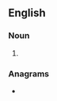{{also|ànodes}}
==English==

===Noun===
{{head|en|noun form}}

# {{plural of|anode|lang=en}}

===Anagrams===
* {{anagrams|en|a=adenos|Deason|Doanes|S-A node|Sedano|doesna}}